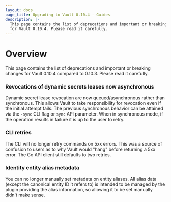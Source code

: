 ```yaml
---
layout: docs
page_title: Upgrading to Vault 0.10.4 - Guides
description: |-
  This page contains the list of deprecations and important or breaking changes
  for Vault 0.10.4. Please read it carefully.
---
```


# Overview

This page contains the list of deprecations and important or breaking changes
for Vault 0.10.4 compared to 0.10.3. Please read it carefully.

### Revocations of dynamic secrets leases now asynchronous

Dynamic secret lease revocation are now queued/asynchronous rather
than synchronous. This allows Vault to take responsibility for revocation
even if the initial attempt fails. The previous synchronous behavior can be
attained via the `-sync` CLI flag or `sync` API parameter. When in
synchronous mode, if the operation results in failure it is up to the user
to retry.

### CLI retries

The CLI will no longer retry commands on 5xx errors. This was a
source of confusion to users as to why Vault would "hang" before returning a
5xx error. The Go API client still defaults to two retries.

### Identity entity alias metadata

You can no longer manually set metadata on
entity aliases. All alias data (except the canonical entity ID it refers to)
is intended to be managed by the plugin providing the alias information, so
allowing it to be set manually didn't make sense.
